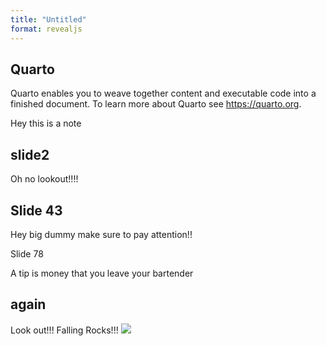 ```yaml
---
title: "Untitled"
format: revealjs
---
```


## Quarto

Quarto enables you to weave together content and executable code into a finished document. To learn more about Quarto see <https://quarto.org>.

:::{.callout-note}
Hey this is a note
:::

## slide2
:::{.callout-warning}
Oh no lookout!!!!
:::

## Slide 43

:::{.callout-important}
Hey big dummy make sure to pay attention!!
:::

Slide 78

:::{.callout-tip}
A tip is money that you leave your bartender
:::

## again
:::{.callout-caution collapse="true"}
Look out!!! Falling Rocks!!!
![](https://www.shutterstock.com/image-vector/warning-falling-rocks-sign-symbol-260nw-666598048.jpg)
:::
